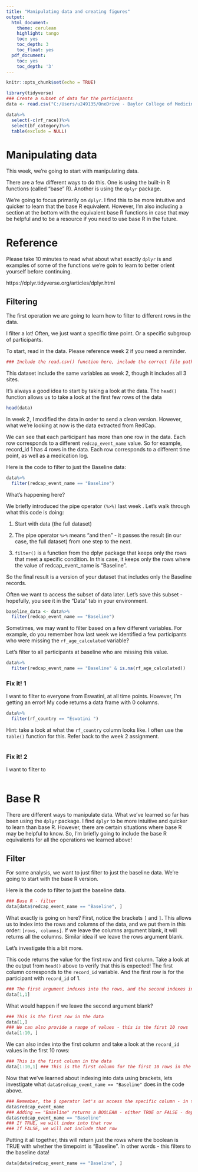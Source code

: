 ```yaml
---
title: "Manipulating data and creating figures"
output:
  html_document:
    theme: cerulean 
    highlight: tango
    toc: yes
    toc_depth: 3
    toc_float: yes
  pdf_document:
    toc: yes
    toc_depth: '3'
---
```


```r
knitr::opts_chunk$set(echo = TRUE)
```


```r
library(tidyverse)
### Create a subset of data for the participants
data <- read.csv("C:/Users/u249135/OneDrive - Baylor College of Medicine/Teaching Materials/R-workshop/PreWorkshop/Week3/Stool4TB Database for Abi.csv")

data%>%
  select(-c(rf_race))%>%
  select(bf_category)%>%
  table(exclude = NULL)
```


# Manipulating data

This week, we're going to start with manipulating data. 

There are a few different ways to do this. One is using the built-in R functions (called "base" R). Another is using the `dplyr` package.

We're going to focus primarily on `dplyr`. I find this to be more intuitive and quicker to learn that the base R equivalent. However, I'm also including a section at the bottom with the equivalent base R functions in case that may be helpful and to be a resource if you need to use base R in the future. 

# Reference

Please take 10 minutes to read what about what exactly `dplyr` is and examples of some of the functions we're goin to learn to better orient yourself before continuing.

https://dplyr.tidyverse.org/articles/dplyr.html


## Filtering

The first operation we are going to learn how to filter to different rows in the data.

I filter a lot! Often, we just want a specific time point. Or a specific subgroup of participants.

To start, read in the data. Please reference week 2 if you need a reminder.

```r
### Include the read.csv() function here, include the correct file path, and  save as "data"
```

This dataset include the same variables as week 2, though it includes all 3 sites.

It's always a good idea to start by taking a look at the data. The `head()` function allows us to take a look at the first few rows of the data

```r
head(data)
```

In week 2, I modified the data in order to send a clean version. However, what we're looking at now is the data extracted from RedCap.

We can see that each participant has more than one row in the data. Each row corresponds to a different `redcap_event_name` value. So for example, record_id 1 has 4 rows in the data. Each row corresponds to a different time point, as well as a medication log.

Here is the code to filter to just the Baseline data:

```r
data%>%
  filter(redcap_event_name == "Baseline")
```

What’s happening here?

We briefly introduced the pipe operator `(%>%)` last week . Let’s walk through what this code is doing:

1. Start with data (the full dataset)

2. The pipe operator `%>%` means “and then” - it passes the result (in our case, the full dataset) from one step to the next.

3. `filter()` is a function from the dplyr package that keeps only the rows that meet a specific condition. In this case, it keeps only the rows where the value of redcap_event_name is "Baseline".

So the final result is a version of your dataset that includes only the Baseline records.

Often we want to access the subset of data later. Let's save this subset - hopefully, you see it in the "Data" tab in your environment. 

```r
baseline_data <- data%>%
  filter(redcap_event_name == "Baseline")
```

Sometimes, we may want to filter based on a few different variables. For example, do you remember how last week we identified a few participants who were missing the `rf_age_calculated` variable?

Let's filter to all participants at baseline who are missing this value.

```r
data%>%
  filter(redcap_event_name == "Baseline" & is.na(rf_age_calculated))
```


### Fix it! 1

I want to filter to everyone from Eswatini, at all time points. However, I'm getting an error! My code returns a data frame with 0 columns.

```r
data%>%
  filter(rf_country == "Eswatini ")
```

Hint: take a look at what the `rf_country` column looks like. I often use the `table()` function for this. Refer back to the week 2 assignment.

```r

```

### Fix it! 2

I want to filter to 

```r

```


# Base R

There are different ways to manipulate data. What we've learned so far has been using the `dplyr` package. I find `dplyr` to be more intuitive and quicker to learn than base R. However, there are certain situations where base R may be helpful to know. So, I'm briefly going to include the base R equivalents for all the operations we learned above!

## Filter

For some analysis, we want to just filter to just the baseline data. We're going to start with the base R version.

Here is the code to filter to just the baseline data.

```r
### Base R - filter
data[data$redcap_event_name == "Baseline", ]
```

What exactly is going on here? First, notice the brackets `[` and `]`. This allows us to index into the rows and columns of the data, and we put them in this order: `[rows, columns]`. If we leave the columns argument blank, it will returns all the columns. Similar idea if we leave the rows argument blank.

Let's investigate this a bit more.

This code returns the value for the first row and first column. Take a look at the output from `head()` above to verify that this is expected! The first column corresponds to the `record_id` variable. And the first row is for the participant with `record_id` of 1.

```r
### The first argument indexes into the rows, and the second indexes into the columns
data[1,1]
```
What would happen if we leave the second argument blank?

```r
### This is the first row in the data
data[1,]
### We can also provide a range of values - this is the first 10 rows
data[1:10, ]
```

We can also index into the first column and take a look at the `record_id` values in the first 10 rows:

```r
### This is the first column in the data
data[1:10,1] ### This is the first column for the first 10 rows in the data
```

Now that we've learned about indexing into data using brackets, lets investigate what `data$redcap_event_name == "Baseline"` does in the code above. 

```r
### Remember, the $ operator let's us access the specific column - in this case, the redcap_event_name variable
data$redcap_event_name
### Adding == "Baseline" returns a BOOLEAN - either TRUE or FALSE - depending on if the timepoint is Baseline for a particular row.
data$redcap_event_name == "Baseline"
### If TRUE, we will index into that row
### If FALSE, we will not include that row
```

Putting it all together, this will return just the rows where the boolean is TRUE with whether the timepoint is "Baseline". In other words - this filters to the baseline data!

```r
data[data$redcap_event_name == "Baseline", ]
```
